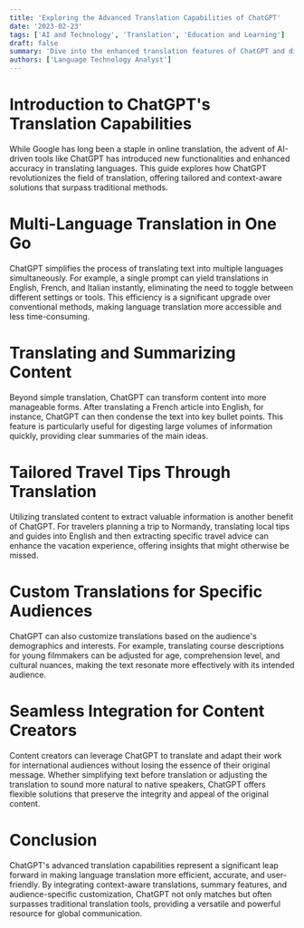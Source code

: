 ```yaml
---
title: 'Exploring the Advanced Translation Capabilities of ChatGPT'
date: '2023-02-23'
tags: ['AI and Technology', 'Translation', 'Education and Learning']
draft: false
summary: 'Dive into the enhanced translation features of ChatGPT and discover how it outperforms traditional tools with customized, context-aware language solutions.'
authors: ['Language Technology Analyst']
---
```


# Introduction to ChatGPT's Translation Capabilities

While Google has long been a staple in online translation, the advent of AI-driven tools like ChatGPT has introduced new functionalities and enhanced accuracy in translating languages. This guide explores how ChatGPT revolutionizes the field of translation, offering tailored and context-aware solutions that surpass traditional methods.

# Multi-Language Translation in One Go

ChatGPT simplifies the process of translating text into multiple languages simultaneously. For example, a single prompt can yield translations in English, French, and Italian instantly, eliminating the need to toggle between different settings or tools. This efficiency is a significant upgrade over conventional methods, making language translation more accessible and less time-consuming.

# Translating and Summarizing Content

Beyond simple translation, ChatGPT can transform content into more manageable forms. After translating a French article into English, for instance, ChatGPT can then condense the text into key bullet points. This feature is particularly useful for digesting large volumes of information quickly, providing clear summaries of the main ideas.

# Tailored Travel Tips Through Translation

Utilizing translated content to extract valuable information is another benefit of ChatGPT. For travelers planning a trip to Normandy, translating local tips and guides into English and then extracting specific travel advice can enhance the vacation experience, offering insights that might otherwise be missed.

# Custom Translations for Specific Audiences

ChatGPT can also customize translations based on the audience's demographics and interests. For example, translating course descriptions for young filmmakers can be adjusted for age, comprehension level, and cultural nuances, making the text resonate more effectively with its intended audience.

# Seamless Integration for Content Creators

Content creators can leverage ChatGPT to translate and adapt their work for international audiences without losing the essence of their original message. Whether simplifying text before translation or adjusting the translation to sound more natural to native speakers, ChatGPT offers flexible solutions that preserve the integrity and appeal of the original content.

# Conclusion

ChatGPT's advanced translation capabilities represent a significant leap forward in making language translation more efficient, accurate, and user-friendly. By integrating context-aware translations, summary features, and audience-specific customization, ChatGPT not only matches but often surpasses traditional translation tools, providing a versatile and powerful resource for global communication.
